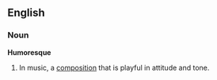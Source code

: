 ==English==
===Noun===
'''Humoresque'''

# In music, a [[composition]] that is playful in attitude and tone.